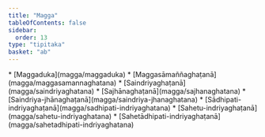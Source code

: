 ```yaml
---
title: "Magga"
tableOfContents: false
sidebar:
  order: 13
type: "tipitaka"
basket: "ab"
---
```



<DynamicBreadcrumb />



<TableOfContents>
* [Maggaduka](magga/maggaduka)
* [Maggasāmaññaghaṭanā](magga/maggasamannaghatana)
* [Saindriyaghaṭanā](magga/saindriyaghatana)
* [Sajhānaghaṭanā](magga/sajhanaghatana)
* [Saindriya-jhānaghaṭanā](magga/saindriya-jhanaghatana)
* [Sādhipati-indriyaghaṭanā](magga/sadhipati-indriyaghatana)
* [Sahetu-indriyaghaṭanā](magga/sahetu-indriyaghatana)
* [Sahetādhipati-indriyaghaṭanā](magga/sahetadhipati-indriyaghatana)
</TableOfContents>